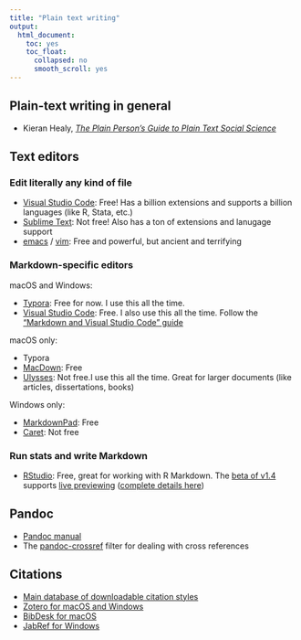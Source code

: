 ```yaml
---
title: "Plain text writing"
output:
  html_document:
    toc: yes
    toc_float:
      collapsed: no
      smooth_scroll: yes
---
```


## Plain-text writing in general

- Kieran Healy, [*The Plain Person's Guide to Plain Text Social Science*](https://plain-text.co/)


## Text editors

### Edit literally any kind of file

- [Visual Studio Code](https://code.visualstudio.com/): Free! Has a billion extensions and supports a billion languages (like R, Stata, etc.)
- [Sublime Text](https://www.sublimetext.com/): Not free! Also has a ton of extensions and lanugage support
- [emacs](https://en.wikipedia.org/wiki/Emacs) / [vim](https://en.wikipedia.org/wiki/Vi): Free and powerful, but ancient and terrifying

### Markdown-specific editors

macOS and Windows:

- [Typora](https://typora.io/): Free for now. I use this all the time.
- [Visual Studio Code](https://code.visualstudio.com/): Free. I also use this all the time. Follow the ["Markdown and Visual Studio Code" guide](https://code.visualstudio.com/docs/languages/markdown)

macOS only:

- Typora
- [MacDown](https://macdown.uranusjr.com/): Free
- [Ulysses](https://ulysses.app/): Not free.I use this all the time. Great for larger documents (like articles, dissertations, books)

Windows only:

- [MarkdownPad](http://markdownpad.com/): Free
- [Caret](https://caret.io/): Not free


### Run stats and write Markdown

- [RStudio](https://rstudio.com/): Free, great for working with R Markdown. The [beta of v1.4](https://rstudio.com/products/rstudio/download/preview/) supports [live previewing](https://blog.rstudio.com/2020/09/30/rstudio-v1-4-preview-visual-markdown-editing/) ([complete details here](https://rstudio.github.io/visual-markdown-editing/#/))


## Pandoc

- [Pandoc manual](https://pandoc.org/MANUAL.html)
- The [pandoc-crossref](https://github.com/lierdakil/pandoc-crossref) filter for dealing with cross references


## Citations

- [Main database of downloadable citation styles](https://www.zotero.org/styles)
- [Zotero for macOS and Windows](https://www.zotero.org/)
- [BibDesk for macOS](https://bibdesk.sourceforge.io/)
- [JabRef for Windows](https://www.jabref.org/)
